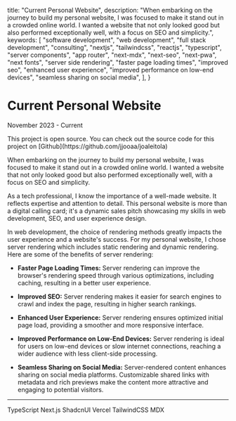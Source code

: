 
  title: "Current Personal Website",
  description:
    "When embarking on the journey to build my personal website, I was focused to make it stand out in a crowded online world. I wanted a website that not only looked good but also performed exceptionally well, with a focus on SEO and simplicity.",
  keywords: [
    "software development",
    "web development",
    "full stack development",
    "consulting",
    "nextjs",
    "tailwindcss",
    "reactjs",
    "typescript",
    "server components",
    "app router",
    "next-mdx",
    "next-seo",
    "next-pwa",
    "next fonts",
    "server side rendering",
    "faster page loading times",
    "improved seo",
    "enhanced user experience",
    "improved performance on low-end devices",
    "seamless sharing on social media",
  ],
}

<BackButton />

# Current Personal Website

<p className="text-sm text-muted-foreground">November 2023 - Current</p>

<div className="rounded-md border border-l-4 border-l-green-500 p-4 font-semibold">
  This project is open source. You can check out the source code for this
  project on [Github](https://github.com/jjooaa/joaleitola)
</div>

When embarking on the journey to build my personal website, I was focused to make it stand out in a crowded online world. I wanted a website that not only looked good but also performed exceptionally well, with a focus on SEO and simplicity.

As a tech professional, I know the importance of a well-made website. It reflects expertise and attention to detail. This personal website is more than a digital calling card; it's a dynamic sales pitch showcasing my skills in web development, SEO, and user experience design.

In web development, the choice of rendering methods greatly impacts the user experience and a website's success. For my personal website, I chose server rendering which includes static rendering and dynamic rendering. Here are some of the benefits of server rendering:

- **Faster Page Loading Times:** Server rendering can improve the browser's rendering speed through various optimizations, including caching, resulting in a better user experience.

- **Improved SEO:** Server rendering makes it easier for search engines to crawl and index the page, resulting in higher search rankings.

- **Enhanced User Experience:** Server rendering ensures optimized initial page load, providing a smoother and more responsive interface.

- **Improved Performance on Low-End Devices:** Server rendering is ideal for users on low-end devices or slow internet connections, reaching a wider audience with less client-side processing.

- **Seamless Sharing on Social Media:** Server-rendered content enhances sharing on social media platforms. Customizable shared links with metadata and rich previews make the content more attractive and engaging to potential visitors.

---

<Badge variant="outline">TypeScript</Badge>
<Badge variant="outline">Next.js</Badge>
<Badge variant="outline">ShadcnUI</Badge>
<Badge variant="outline">Vercel</Badge>
<Badge variant="outline">TailwindCSS</Badge>
<Badge variant="outline">MDX</Badge>
